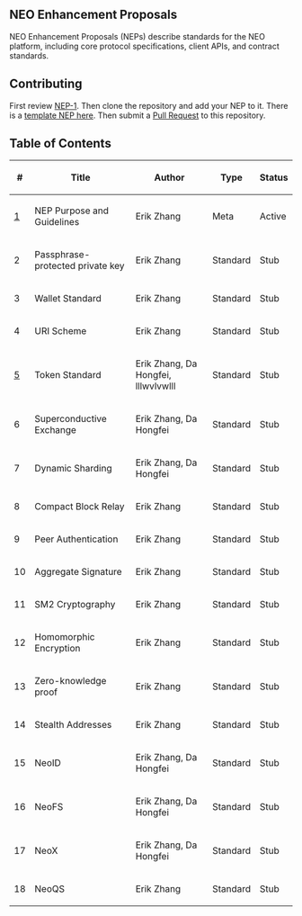 ==NEO Enhancement Proposals==

NEO Enhancement Proposals (NEPs) describe standards for the NEO platform, including core protocol specifications, client APIs, and contract standards.

==Contributing==

First review [[nep-1.mediawiki|NEP-1]]. Then clone the repository and add your NEP to it. There is a [[nep-X.mediawiki|template NEP here]]. Then submit a [https://github.com/neo-project/proposals/pulls Pull Request] to this repository.

==Table of Contents==

{| class="wikitable sortable" style="width: auto; text-align: center; font-size: smaller; table-layout: fixed;"
!<nowiki>#</nowiki>
!Title
!Author
!Type
!Status
|-
| [[nep-1.mediawiki|1]]
| NEP Purpose and Guidelines
| Erik Zhang
| Meta
| Active
|-
| 2
| Passphrase-protected private key
| Erik Zhang
| Standard
| Stub
|-
| 3
| Wallet Standard
| Erik Zhang
| Standard
| Stub
|-
| 4
| URI Scheme
| Erik Zhang
| Standard
| Stub
|-
| [[nep-5.mediawiki|5]]
| Token Standard
| Erik Zhang, Da Hongfei, lllwvlvwlll
| Standard
| Stub
|-
| 6
| Superconductive Exchange
| Erik Zhang, Da Hongfei
| Standard
| Stub
|-
| 7
| Dynamic Sharding
| Erik Zhang, Da Hongfei
| Standard
| Stub
|-
| 8
| Compact Block Relay
| Erik Zhang
| Standard
| Stub
|-
| 9
| Peer Authentication
| Erik Zhang
| Standard
| Stub
|-
| 10
| Aggregate Signature
| Erik Zhang
| Standard
| Stub
|-
| 11
| SM2 Cryptography
| Erik Zhang
| Standard
| Stub
|-
| 12
| Homomorphic Encryption
| Erik Zhang
| Standard
| Stub
|-
| 13
| Zero-knowledge proof
| Erik Zhang
| Standard
| Stub
|-
| 14
| Stealth Addresses
| Erik Zhang
| Standard
| Stub
|-
| 15
| NeoID
| Erik Zhang, Da Hongfei
| Standard
| Stub
|-
| 16
| NeoFS
| Erik Zhang, Da Hongfei
| Standard
| Stub
|-
| 17
| NeoX
| Erik Zhang, Da Hongfei
| Standard
| Stub
|-
| 18
| NeoQS
| Erik Zhang
| Standard
| Stub
|}
